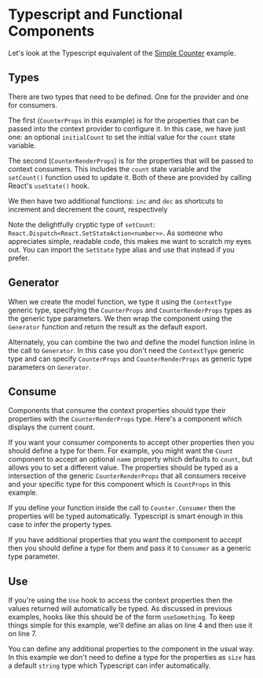 
# Typescript and Functional Components

Let's look at the Typescript equivalent of the [Simple Counter](../simple-counter)
example.

<Example
  Component={App}
  code={AppSrc}
  caption="App.tsx"
  expand
/>

## Types

There are two types that need to be defined.  One for the provider and one
for consumers.

<Source
  code={TypesSrc}
  caption="Types.ts"
  expand
/>

The first (`CounterProps` in this
example) is for the properties that can be passed into the context provider to
configure it.  In this case, we have just one: an optional `initialCount` to
set the initial value for the `count` state variable.

The second (`CounterRenderProps`) is for the properties that will be passed to
context consumers.  This includes the `count` state variable and the `setCount()`
function used to update it.  Both of these are provided by calling React's
`useState()` hook.

We then have two additional functions: `inc` and `dec` as shortcuts to
increment and decrement the count, respectively

Note the delightfully cryptic type of `setCount`:
`React.Dispatch<React.SetStateAction<number>>`.  As someone who appreciates
simple, readable code, this makes me want to scratch my eyes out.  You
can import the `SetState` type alias and use that instead if you prefer.

<Source
  code={Types2Src}
  caption="Types.ts"
  expand
/>

## Generator

When we create the model function, we type it using the `ContextType` generic
type, specifying the `CounterProps` and `CounterRenderProps` types as the
generic type parameters.  We then wrap the component using the `Generator`
function and return the result as the default export.

<Source
  code={CounterSrc}
  caption="Counter.ts"
  highlightLines="5,20"
  expand
/>

Alternately, you can combine the two and define the model function inline
in the call to `Generator`.  In this case you don't need the `ContextType`
generic type and can specify `CounterProps` and `CounterRenderProps` as
generic type parameters on `Generator`.

<Source
  code={CounterAltSrc}
  caption="Counter.ts"
  highlightLines="5,20"
  expand
/>

## Consume

Components that consume the context properties should type their properties
with the `CounterRenderProps` type.  Here's a component which displays the
current count.

<Source
  code={CountSrc}
  caption="Count.tsx"
  highlightLines="4"
  expand
/>

If you want your consumer components to accept other properties then you
should define a type for them.  For example, you might want the `Count`
component to accept an optional `name` property which defaults to `count`,
but allows you to set a different value.  The properties should be typed
as a intersection of the generic `CounterRenderProps` that all consumers
receive and your specific type for this component which is `CountProps` in
this example.

<Source
  code={CountNameSrc}
  caption="Count.tsx"
  highlightLines="4-6,8"
  expand
/>


If you define your function inside the call to `Counter.Consumer` then the
properties will be typed automatically.  Typescript is smart enough in this
case to infer the property types.

<Source
  code={ControlsSrc}
  caption="Controls.tsx"
  highlightLines="4"
  expand
/>


If you have additional properties that you want the component to accept then
you should define a type for them and pass it to `Consumer` as a generic
type parameter.

<Source
  code={ControlsStepSrc}
  caption="Controls.tsx"
  highlightLines="3-5,7"
  expand
/>

## Use

If you're using the `Use` hook to access the context properties then the values
returned will automatically be typed.  As discussed in previous examples, hooks
like this should be of the form `useSomething`.  To keep things simple for
this example, we'll define an alias on line 4 and then use it on line 7.

<Source
  code={BignumSrc}
  caption="Bignum.tsx"
  highlightLines="3,6"
  expand
/>

You can define any additional properties to the component in the usual way.
In this example we don't need to define a type for the properties as `size`
has a default `string` type which Typescript can infer automatically.

<Source
  code={BignumSizeSrc}
  caption="Bignum.tsx"
  highlightLines="5"
  expand
/>


